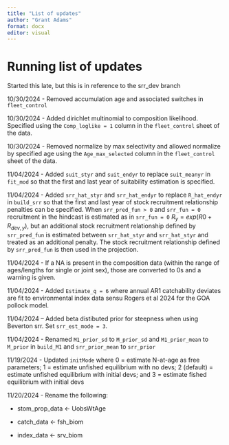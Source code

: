 ```yaml
---
title: "List of updates"
author: "Grant Adams"
format: docx
editor: visual
---
```


# Running list of updates

Started this late, but this is in reference to the srr_dev branch

10/30/2024 - Removed accumulation age and associated switches in `fleet_control`

10/30/2024 - Added dirichlet multinomial to composition likelihood. Specified using the `Comp_loglike = 1` column in the `fleet_control` sheet of the data.

10/30/2024 - Removed normalize by max selectivity and allowed normalize by specified age using the `Age_max_selected` column in the `fleet_control` sheet of the data.

11/04/2024 - Added `suit_styr` and `suit_endyr` to replace `suit_meanyr` in `fit_mod` so that the first and last year of suitability estimation is specified.

11/04/2024 - Added `srr_hat_styr` and `srr_hat_endyr` to replace `R_hat_endyr` in `build_srr` so that the first and last year of stock recruitment relationship penalties can be specified. When `srr_pred_fun > 0` and `srr_fun = 0` recruitment in the hindcast is estimated as in `srr_fun = 0` $R_y = exp(R0 + R_{dev,y})$, but an additional stock recruitment relationship defined by `srr_pred_fun` is estimated between `srr_hat_styr` and `srr_hat_styr` and treated as an additional penalty. The stock recruitment relationship defined by `srr_pred_fun` is then used in the projection.

11/04/2024 - If a NA is present in the composition data (within the range of ages/lengths for single or joint sex), those are converted to 0s and a warning is given.

11/04/2024 - Added `Estimate_q = 6` where annual AR1 catchability deviates are fit to environmental index data sensu Rogers et al 2024 for the GOA pollock model.

11/04/2024 – Added beta distibuted prior for steepness when using Beverton srr. Set `srr_est_mode = 3`.

11/04/2024 - Renamed `M1_prior_sd` to `M_prior_sd` and `M1_prior_mean` to `M_prior` in `build_M1` and `srr_prior_mean` to `srr_prior`

11/19/2024 - Updated `initMode` where 0 = estimate N-at-age as free parameters; 1 = estimate unfished equilibrium with no devs; 2 (default) = estimate unfished equilibrium with initial devs; and 3 = estimate fished equilibrium with initial devs

11/20/2024 - Rename the following:

-   stom_prop_data \<- UobsWtAge

-   catch_data \<- fsh_biom

-   index_data \<- srv_biom
